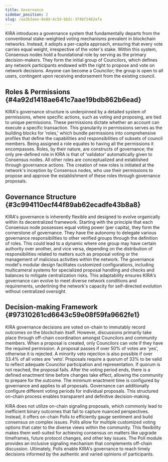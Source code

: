 ```yaml
---
title: Governance
sidebar_position: 2
slug: /aa3b3aee-8e8d-4c5d-bb2c-3f4bf2462afa
---
```





KIRA introduces a governance system that fundamentally departs from the conventional stake-weighted voting mechanisms prevalent in blockchain networks. Instead, it adopts a per-capita approach, ensuring that every vote carries equal weight, irrespective of the voter's stake. Within this system, Consensus nodes hold a foundational role by serving as the primary decision-makers. They form the initial group of Councilors, which defines any network participants endowed with the right to propose and vote on network decisions. Anyone can become a Councilor; the group is open to all users, contingent upon receiving endorsement from the existing council. 


## Roles & Permissions {#4a92d1418ae641c7aae19bdb862b6ead}


KIRA's governance structure is underpinned by a detailed system of permissions, where specific actions, such as voting and proposing, are tied to unique permissions. These permissions dictate whether an account can execute a specific transaction. This granularity in permissions serves as the building blocks for 'roles,' which bundle permissions into comprehensive profiles that define the capabilities and responsibilities of subsets of council members. Being assigned a role equates to having all the permissions it encompasses. Roles, by their nature, are constructs of governance; the only pre-defined role in KIRA is that of ‘validator’ automatically given to Consensus nodes. All other roles are conceptualized and established through governance actions. The creation of new roles is initiated at the network's inception by Consensus nodes, who use their permissions to propose and approve the establishment of these roles through governance proposals.


## Governance Structure {#3c994110ecf44f89ab62ecadfe43b8a8}


KIRA's governance is inherently flexible and designed to evolve organically within its decentralized framework. Starting with the principle that each Consensus node possesses equal voting power (per capita), they form the cornerstone of governance. They have the autonomy to delegate various governance responsibilities to other verified groups through the definition of roles. This could lead to a dynamic where one group may have certain authority over another, and vice versa, depending on the distribution of responsibilities related to matters such as proposal voting or the management of malicious activities within the network. The governance model's modular design facilitates customized configurations, including multicameral systems for specialized proposal handling and checks and balances to mitigate centralization risks. This adaptability ensures KIRA's governance can evolve to meet diverse network conditions and requirements, underlining the network's capacity for self-directed evolution without centralized oversight.


## Decision-making Framework {#97310261cd6643c59e08f59fa9662fe1}


KIRA governance decisions are voted on-chain to immutably record outcomes on the blockchain itself. However, discussions primarily take place through off-chain coordination amongst Councilors and community members. When a proposal is created, only Councilors can vote if they have the required permission. A proposal passes if over 50% of votes are 'yes', otherwise it is rejected. A minority veto rejection is also possible if over 33.4% of all votes are 'veto’. Proposals require a quorum of 33% to be valid to reflect adequate Councilor participation and representation. If quorum is not reached, the proposal fails. After the voting period ends, there is a defined enactment time before changes take effect, allowing the community to prepare for the outcome. The minimum enactment time is configured by governance and applies to all proposals. Governance can additionally configure different voting periods for individual proposals. This structured on-chain process enables transparent and definitive decision-making.


KIRA does not utilize on-chain signaling proposals, which commonly lead to inefficient binary outcomes that fail to capture nuanced perspectives. Instead, it offers on-chain Polls to efficiently gauge sentiment and build consensus on complex issues. Polls allow for multiple customized voting options that cater to the diverse views within the community. This flexibility makes them well-suited for achieving consensus on matters like upgrade timeframes, future protocol changes, and other key issues. The Poll module provides an inclusive signaling mechanism that complements off-chain discussion. Ultimately, Polls enable KIRA's governance to reach timely decisions informed by the authentic and varied opinions of participants.

